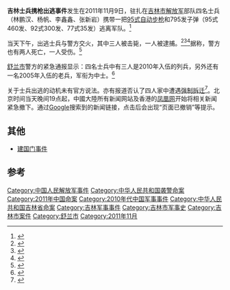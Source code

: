 '''吉林士兵携枪出逃事件'''发生在2011年11月9日，驻扎在[[吉林市|吉林市]][[中国人民解放军|解放军]]部队四名士兵（林鹏汉、杨帆、李鑫鑫、张新岩）携带一把[[95式自动步枪|95式自动步枪]]和795发子弹（95式460发、92式300发、77式35发）逃离军队。<ref>{{cite web | url=http://finance.ifeng.com/stock/roll/20111109/5022199.shtml | title=某部4战士携步枪出逃 警方要求银行加强防范 | publisher=凤凰网 | access-date=2011-11-11 | archive-date=2018-11-27 | archive-url=https://web.archive.org/web/20181127234238/http://finance.ifeng.com/stock/roll/20111109/5022199.shtml | dead-url=no }}</ref>

当天下午，出逃士兵与警方交火，其中三人被击毙，一人被逮捕。<ref>{{cite web| url=http://epaper.xjts.cn/ftp/site1/xjdsb/html/2011-11/10/content_145974.htm| title=4名士兵携枪出逃  事发吉林 警方击毙3人活捉1人| publisher=新疆都市报}}{{dead link|date=2017年12月 |bot=InternetArchiveBot |fix-attempted=yes }}</ref><ref>{{cite web | url=http://sc.stock.cnfol.com/111109/123,1764,11106429,00.shtml | title=吉林4战士携枪出逃事件已被控制 击毙3人 | publisher=中金在线 | access-date=2011-11-11 | archive-url=https://web.archive.org/web/20111112011518/http://sc.stock.cnfol.com/111109/123,1764,11106429,00.shtml | archive-date=2011-11-12 | dead-url=yes }}</ref><ref>{{cite web| url=http://cn.ibtimes.com/artnews/7846/20111109/shibing.htm| title=吉林携枪出逃士兵 三人击毙一人被捕| publisher=国际财经日报| access-date=2011-11-11| archive-date=2011-11-14| archive-url=https://web.archive.org/web/20111114002846/http://cn.ibtimes.com/artnews/7846/20111109/shibing.htm| dead-url=yes}}</ref>据称，警方也有两人死亡，一人受伤。<ref>{{cite web| url=http://realtime.zaobao.com/2011/11/111109_40.shtml| title=“吉林四士兵携枪出逃”事件已得控制 嫌犯毙三捉一 警方两死一伤| publisher=联合早报| deadurl=yes| archiveurl=https://web.archive.org/web/20111112003321/http://realtime.zaobao.com/2011/11/111109_40.shtml| archivedate=2011-11-12| accessdate=2011-11-11}}</ref>

[[舒兰市|舒兰市]]警方的紧急通报显示：四名士兵中有三人是2010年入伍的列兵，另外还有一名2005年入伍的老兵，军衔为中士。<ref>{{cite web | url=http://www.zaobao.com/wencui/2011/11/others111109sm.shtml | title=吉林某部四士兵携枪出逃 全已查获 | publisher=联合早报 | access-date=2011-11-11 | archive-date=2012-07-12 | archive-url=https://web.archive.org/web/20120712050824/http://www.zaobao.com/wencui/2011/11/others111109sm.shtml | dead-url=no }}</ref>

关于士兵出逃的动机未有官方说法。亦有报道否认了四人家中遭遇[[强制拆迁|强制拆迁]]<ref>{{cite web|url=http://news.ifeng.com/shendu/fhzk/detail_2011_12/13/11293193_0.shtml|title=吉林四士兵持枪出逃原因成谜：无人家中遭强拆|publisher=凤凰网，来源：凤凰周刊|author=|date=2011年12月13日|accessdate=2012-05-07|language=Zh-hans|archive-date=2015-01-28|archive-url=https://web.archive.org/web/20150128003159/http://news.ifeng.com/shendu/fhzk/detail_2011_12/13/11293193_0.shtml|dead-url=no}}</ref>。北京时间当天晚间19点起，中國大陸所有新闻网站及香港的[[凤凰网|凤凰网]]开始将相关新闻紧急撤下。通过[[Google|Google]]搜索到的新闻链接，点击后会出现“页面已撤销”等提示。

==其他==
*[[建国门事件|建国门事件]]

==参考==
{{Reflist|2}}

[[Category:中国人民解放军事件|Category:中国人民解放军事件]]
[[Category:中华人民共和国袭警命案|Category:中华人民共和国袭警命案]]
[[Category:2011年中国命案|Category:2011年中国命案]]
[[Category:2010年代中国军事事件|Category:2010年代中国军事事件]]
[[Category:中华人民共和国吉林省命案|Category:中华人民共和国吉林省命案]]
[[Category:吉林军事事件|Category:吉林军事事件]]
[[Category:吉林市军事史|Category:吉林市军事史]]
[[Category:吉林市案件|Category:吉林市案件]]
[[Category:舒兰市|Category:舒兰市]]
[[Category:2011年11月|Category:2011年11月]]